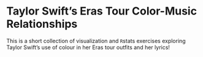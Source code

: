 # Taylor Swift's Eras Tour Color-Music Relationships {.unnumbered}

This is a short collection of visualization and `R`stats exercises exploring Taylor Swift's use of colour in her Eras tour outfits and her lyrics!

